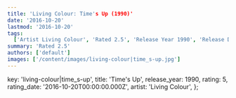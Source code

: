 ```yaml
---
title: 'Living Colour: Time's Up (1990)'
date: '2016-10-20'
lastmod: '2016-10-20'
tags:
  ['Artist Living Colour', 'Rated 2.5', 'Release Year 1990', 'Release Decade 1990']
summary: 'Rated 2.5'
authors: ['default']
images: ['/content/images/living-colour|time_s-up.jpg']
---
```


  key: 'living-colour|time_s-up',
  title: 'Time's Up',
  release_year: 1990,
  rating: 5,
  rating_date: '2016-10-20T00:00:00.000Z',
  artist: 'Living Colour',
};

<MusicRating data={data} />
